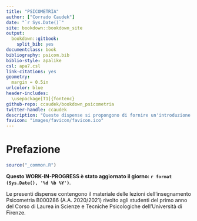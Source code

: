 ```yaml
--- 
title: "PSICOMETRIA"
author: ["Corrado Caudek"]
date: "`r Sys.Date()`"
site: bookdown::bookdown_site
output: 
  bookdown::gitbook:
    split_bib: yes
documentclass: book
bibliography: psicom.bib
biblio-style: apalike
csl: apa7.csl
link-citations: yes
geometry:
  margin = 0.5in
urlcolor: blue
header-includes:
  \usepackage[T1]{fontenc}
github-repo: ccaudek/bookdown_psicometria
twitter-handle: ccaudek
description: "Queste dispense si propongono di fornire un'introduzione all'analisi dei dati psicologici agli studenti del primo anno del Corso di Laurea in Scienze e Tecniche Psicologiche. Particolare attenzione sarà posta ai seguenti aspetti: l'uso del linguaggio R per lo svolgimento delle analisi statistiche, la rappresentazione grafica dei dati e l'inferenza Bayesiana."
favicon: "images/favicon/favicon.ico"
---
```



# Prefazione {-}

```r
source("_common.R")
```

**Questo WORK-IN-PROGRESS è stato aggiornato il giorno: `r format (Sys.Date(), '%d %b %Y')`**.

Le presenti dispense contengono il materiale delle lezioni dell'insegnamento Psicometria  B000286 (A.A. 2020/2021) rivolto agli studenti del primo anno del Corso di Laurea in Scienze e Tecniche Psicologiche dell'Università di Firenze. 







